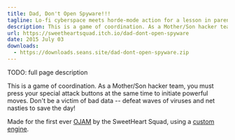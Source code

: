 ```yaml
---
title: Dad, Don't Open Spyware!!!
tagline: Lo-fi cyberspace meets horde-mode action for a lesson in parenting.
description: This is a game of coordination. As a Mother/Son hacker team, you must press your special attack buttons at the same time to initiate powerful moves. Don't be a victim of bad data -- defeat waves of viruses and net nasties to save the day!
url: https://sweetheartsquad.itch.io/dad-dont-open-spyware
date: 2015 July 03
downloads:
  - https://downloads.seans.site/dad-dont-open-spyware.zip
---
```


TODO: full page description



This is a game of coordination. As a Mother/Son hacker team, you must press your special attack buttons at the same time to initiate powerful moves. Don't be a victim of bad data -- defeat waves of viruses and net nasties to save the day!<br>

Made for the first ever [OJAM](http://www.ojam.ca/) by the SweetHeart Squad, using a [custom engine](https://github.com/SweetheartSquad/S-Tengine2).<span></span>

